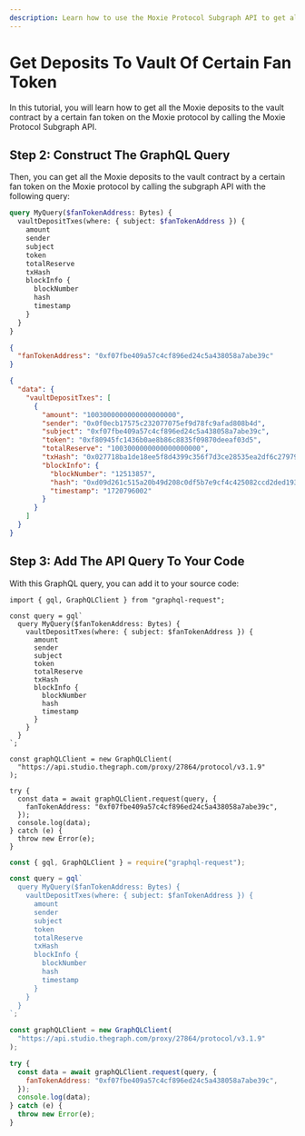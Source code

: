 ```yaml
---
description: Learn how to use the Moxie Protocol Subgraph API to get all the Moxie deposits to the vault contract by a certain fan token on the Moxie protocol.
---
```



# Get Deposits To Vault Of Certain Fan Token

In this tutorial, you will learn how to get all the Moxie deposits to the vault contract by a certain fan token on the Moxie protocol by calling the Moxie Protocol Subgraph API.

<PreRequisites />

<InstallDependencies />

## Step 2: Construct The GraphQL Query

Then, you can get all the Moxie deposits to the vault contract by a certain fan token on the Moxie protocol by calling the subgraph API with the following query:

<Tabs>
<TabItem value="query" label="Query">

```graphql
query MyQuery($fanTokenAddress: Bytes) {
  vaultDepositTxes(where: { subject: $fanTokenAddress }) {
    amount
    sender
    subject
    token
    totalReserve
    txHash
    blockInfo {
      blockNumber
      hash
      timestamp
    }
  }
}
```

</TabItem>
<TabItem value="variable" label="Variable">

```json
{
  "fanTokenAddress": "0xf07fbe409a57c4cf896ed24c5a438058a7abe39c"
}
```

</TabItem>
<TabItem value="response" label="Response">

```json
{
  "data": {
    "vaultDepositTxes": [
      {
        "amount": "1003000000000000000000",
        "sender": "0x0f0ecb17575c232077075ef9d78fc9afad808b4d",
        "subject": "0xf07fbe409a57c4cf896ed24c5a438058a7abe39c",
        "token": "0xf80945fc1436b0ae8b86c8835f09870deeaf03d5",
        "totalReserve": "1003000000000000000000",
        "txHash": "0x027718ba1de18ee5f8d4399c356f7d3ce28535ea2df6c27979972c3dfb63fbff",
        "blockInfo": {
          "blockNumber": "12513857",
          "hash": "0xd09d261c515a20b49d208c0df5b7e9cf4c425082ccd2ded1933463352a67a2e9",
          "timestamp": "1720796002"
        }
      }
    ]
  }
}
```

</TabItem>
</Tabs>

## Step 3: Add The API Query To Your Code

With this GraphQL query, you can add it to your source code:

<Tabs>
<TabItem value="grapqhl_ts" label="graphql-request (TS)">

```tsx
import { gql, GraphQLClient } from "graphql-request";

const query = gql`
  query MyQuery($fanTokenAddress: Bytes) {
    vaultDepositTxes(where: { subject: $fanTokenAddress }) {
      amount
      sender
      subject
      token
      totalReserve
      txHash
      blockInfo {
        blockNumber
        hash
        timestamp
      }
    }
  }
`;

const graphQLClient = new GraphQLClient(
  "https://api.studio.thegraph.com/proxy/27864/protocol/v3.1.9"
);

try {
  const data = await graphQLClient.request(query, {
    fanTokenAddress: "0xf07fbe409a57c4cf896ed24c5a438058a7abe39c",
  });
  console.log(data);
} catch (e) {
  throw new Error(e);
}
```

</TabItem>
<TabItem value="graphql_js" label="graphql-request (JS)">

```jsx
const { gql, GraphQLClient } = require("graphql-request");

const query = gql`
  query MyQuery($fanTokenAddress: Bytes) {
    vaultDepositTxes(where: { subject: $fanTokenAddress }) {
      amount
      sender
      subject
      token
      totalReserve
      txHash
      blockInfo {
        blockNumber
        hash
        timestamp
      }
    }
  }
`;

const graphQLClient = new GraphQLClient(
  "https://api.studio.thegraph.com/proxy/27864/protocol/v3.1.9"
);

try {
  const data = await graphQLClient.request(query, {
    fanTokenAddress: "0xf07fbe409a57c4cf896ed24c5a438058a7abe39c",
  });
  console.log(data);
} catch (e) {
  throw new Error(e);
}
```

</TabItem>
</Tabs>

<DeveloperSupport />
